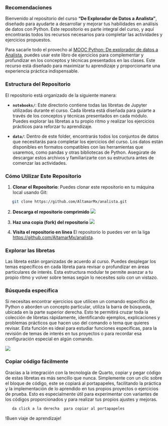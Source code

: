 ### Recomendaciones {.unnumbered}


Bienvenido al repositorio del curso **"De Explorador de Datos a Analista"**, diseñado para ayudarte a desarrollar y mejorar tus habilidades en análisis de datos con Python. Este repositorio es parte integral del curso, y aquí encontrarás todos los recursos necesarios para completar las actividades y ejercicios propuestos.

Para sacarle todo el provecho al [MOOC Python: De explorador de datos a Analista](https://www.coursera.org/learn/pythonanalista/home/welcome), puedes usar este libro de ejercicios para complementar y profundizar en los conceptos y técnicas presentados en las clases. Este recurso está diseñado para maximizar tu aprendizaje y proporcionarte una experiencia práctica indispensable.


### Estructura del Repositorio

El repositorio está organizado de la siguiente manera:

- **`notebooks/`**: Este directorio contiene todas las libretas de Jupyter utilizadas durante el curso. Cada libreta está diseñada para guiarte a través de los conceptos y técnicas presentados en cada módulo. Puedes explorar las libretas a tu propio ritmo y realizar los ejercicios prácticos para reforzar tu aprendizaje.

- **`data/`**: Dentro de este folder, encontrarás todos los conjuntos de datos que necesitarás para completar los ejercicios del curso. Los datos están disponibles en formatos compatibles con las herramientas que usaremos, como pandas y otras bibliotecas de Python. Asegúrate de descargar estos archivos y familiarizarte con su estructura antes de comenzar las actividades.

### Cómo Utilizar Este Repositorio

1. **Clonar el Repositorio**: Puedes clonar este repositorio en tu máquina local usando Git:

```bash
   git clone https://github.com/AltamarMx/analista.git
```

2. **Descarga el repositorio comprimido** 
![](img/descarga_zip.jpeg)

3. **Haz una copia (fork) del repositorio**
![](img/fork.jpeg)

4. **Visita el repositorio en línea**
El repositorio lo puedes ver en la liga [https://github.com/AltamarMx/analista](https://github.com/AltamarMx/analista).

### Explorar las libretas

Las libreta están organizadas  de acuerdo al curso. Puedes desplegar los temas específicos en cada libreta para revisar o profundizar en áreas particulares de interés. Esta estructura modular te permite avanzar a tu propio ritmo y volver sobre temas según lo necesites solo con un vistazo.

### Búsqueda específica

Si necesitas encontrar ejercicios que utilicen un comando específico de Python o aborden un concepto particular, utiliza la barra de búsqueda, ubicada en la parte superior derecha. Esto te permitirá cruzar toda la colección de libretas rápidamente, identificando ejemplos, explicaciones y problemas prácticos que hacen uso del comando o tema que quieres revisar. Esta función es ideal para estudiar funciones específicas, para la revisión de temas de interés en tus proyectos o para recordar esa configuración especial en algún comando.

![](./img/busqueda.jpeg)

### Copiar código fácilmente

Gracias a la integración con la tecnología de Quarto, copiar y pegar código de estas libretas es más sencillo que nunca. Simplemente con un clic sobre el bloque de código, este se copiará al portapapeles, facilitando la práctica y la implementación de lo aprendido en tus propios proyectos o ejercicios de prueba. Esto es especialmente útil para experimentar con variantes de los códigos proporcionados y para realizar tus propios ajustes y mejoras.

```bash
   da click a la derecha  para copiar al portapapeles
```


!Buen viaje de aprendizaje!